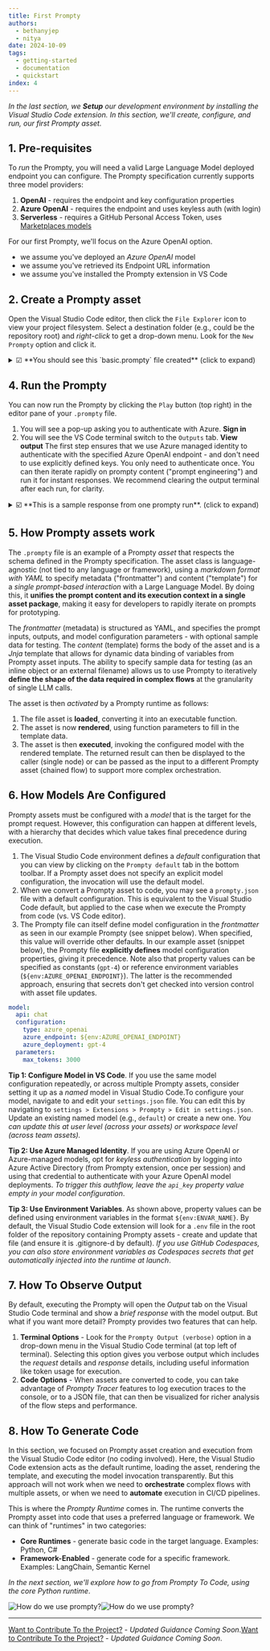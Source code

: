 ```yaml
---
title: First Prompty
authors:
  - bethanyjep
  - nitya
date: 2024-10-09
tags:
  - getting-started
  - documentation
  - quickstart
index: 4
---
```


_In the last section, we **Setup** our development environment by installing the Visual Studio Code extension. In this section, we'll create, configure, and run, our first Prompty asset._

## 1. Pre-requisites

To _run_ the Prompty, you will need a valid Large Language Model deployed endpoint you can configure. The Prompty specification currently supports three model providers:

1. **OpenAI** - requires the endpoint and key configuration properties
1. **Azure OpenAI** - requires the endpoint and uses keyless auth (with login)
1. **Serverless** - requires a GitHub Personal Access Token, uses [Marketplaces models](https://github.com/marketplace/models)

For our first Prompty, we'll focus on the Azure OpenAI option.
 - we assume you've deployed an _Azure OpenAI_ model 
 - we assume you've retrieved its Endpoint URL information
 - we assume you've installed the Prompty extension in VS Code

## 2. Create a Prompty asset

Open the Visual Studio Code editor, then click the `File Explorer` icon to view your project filesystem. Select a destination folder (e.g., could be the repository root) and _right-click_ to get a drop-down menu. Look for the `New Prompty` option and click it.

<details>
<summary> ☑ **You should see this `basic.prompty` file created** (click to expand) </summary>
```markdown
---
name: ExamplePrompt
description: A prompt that uses context to ground an incoming question
authors:
  - Seth Juarez
model:
  api: chat
  configuration:
    type: azure_openai
    azure_endpoint: ${env:AZURE_OPENAI_ENDPOINT}
    azure_deployment: <your-deployment>
    api_version: 2024-07-01-preview
  parameters:
    max_tokens: 3000
sample:
  firstName: Seth
  context: >
    The Alpine Explorer Tent boasts a detachable divider for privacy, 
    numerous mesh windows and adjustable vents for ventilation, and 
    a waterproof design. It even has a built-in gear loft for storing 
    your outdoor essentials. In short, it's a blend of privacy, comfort, 
    and convenience, making it your second home in the heart of nature!
  question: What can you tell me about your tents?
---

system:
You are an AI assistant who helps people find information. As the assistant, 
you answer questions briefly, succinctly, and in a personable manner using 
markdown and even add some personal flair with appropriate emojis.

# Customer
You are helping {{firstName}} to find answers to their questions.
Use their name to address them in your responses.

# Context
Use the following context to provide a more personalized response to {{firstName}}:
{{context}}

user:
{{question}}

```
</details>

## 3. Update the default Prompty

You can now update the file contents as shown below. Here, we have made three changes:

- We changed the frontmatter (metadata) to customize _name, description, authors_
- We updated the model (configuration) to reflect the _endpoint, deployment_
- We updated the content (template) to tailor response behavior _with examples_

Note that we updated the model to get its endpoint information from a `AZURE_OPENAI_ENDPOINT` environment variable. Make sure you set this in the terminal, or in a `.env` file at the root of the repo.

<details>
<summary> ☑ **This is our updated `shakespeare.prompty` asset** (click to expand) </summary>
```markdown
---
name: Shakespearean Writing Prompty
description: A prompt that answers questions in Shakespearean style using GPT-4
authors:
  - Bethany Jepchumba
model:
  api: chat
  configuration:
    type: azure_openai
    azure_endpoint: ${env:AZURE_OPENAI_ENDPOINT}
    azure_deployment: gpt-4
  parameters:
    max_tokens: 3000
sample:
  question: Please write a short text inviting friends to a Game Night.
---

system:
You are a Shakespearean writing assistant who speaks in a Shakespearean style. You help people come up with creative ideas and content like stories, poems, and songs that use Shakespearean style of writing style, including words like "thou" and "hath”.
Here are some example of Shakespeare's style:
- Romeo, Romeo! Wherefore art thou Romeo?
- Love looks not with the eyes, but with the mind; and therefore is winged Cupid painted blind.
- Shall I compare thee to a summer's day? Thou art more lovely and more temperate.

example:
user: Please write a short text turning down an invitation to dinner.
assistant: Dearest,
  Regretfully, I must decline thy invitation.
  Prior engagements call me hence. Apologies.

user:
{{question}}
```
</details>

## 4. Run the Prompty
You can now run the Prompty by clicking the `Play` button (top right) in the editor pane of your `.prompty` file.

1. You will see a pop-up asking you to authenticate with Azure. **Sign in**
1. You will see the VS Code terminal switch to the `Outputs` tab. **View output**
The first step ensures that we use Azure managed identity to authenticate with the specified Azure OpenAI endpoint - and don't need to use explicitly defined keys. You only need to authenticate once. You can then iterate rapidly on prompty content ("prompt engineering") and run it for instant responses. We recommend clearing the output terminal after each run, for clarity.
<details>
<summary> ☑️ **This is a sample response from one prompty run**. (click to expand) </summary>

```bash
Friends most dear,

I do entreat thee to join me for an evening of mirth and games anon. 
Let us gather our wits and spirits for a night of sport and jest.

Thy presence would bring great joy.

Yours in fellowship,
[Your Name]
```
</details>


## 5. How Prompty assets work

The `.prompty` file is an example of a Prompty _asset_ that respects the schema defined in the Prompty specification. The asset class is language-agnostic (not tied to any language or framework), using a _markdown format with YAML_ to specify metadata ("frontmatter") and content ("template") for a _single prompt-based interaction_ with a Large Language Model. By doing this, it **unifies the prompt content and its execution context in a single asset package**, making it easy for developers to rapidly iterate on prompts for prototyping.

The _frontmatter_ (metadata) is structured as YAML, and specifies the prompt inputs, outputs, and model configuration parameters - with optional sample data for testing. The _content_ (template) forms the body of the asset and is a _Jnja_ template that allows for dynamic data binding of variables from Prompty asset inputs. The ability to specify sample data for testing (as an inline object or an external filename) allows us to use Prompty to iteratively **define the shape of the data required in complex flows** at the granularity of single LLM calls. 

The asset is then _activated_ by a Prompty runtime as follows:
1. The file asset is **loaded**, converting it into an executable function.
1. The asset is now **rendered**, using function parameters to fill in the template data.
1. The asset is then **executed**, invoking the configured model with the rendered template.
The returned result can then be displayed to the caller (single node) or can be passed as the input to a different Prompty asset (chained flow) to support more complex orchestration.

## 6. How Models Are Configured

Prompty assets must be configured with a _model_ that is the target for the prompt request. However, this configuration can happen at different levels, with a hierarchy that decides which value takes final precedence during execution.

1. The Visual Studio Code environment defines a _default_ configuration that you can view by clicking on the `Prompty default` tab in the bottom toolbar. If a Prompty asset does not specify an explicit model configuration, the invocation will use the default model.
1. When we convert a Prompty asset to code, you may see a `prompty.json` file with a default configuration. This is equivalent to the Visual Studio Code default, but applied to the case when we execute the Prompty from code (vs. VS Code editor).
1. The Prompty file can itself define model configuration in the _frontmatter_ as seen in our example Prompty (see snippet below). When specified, this value will override other defaults.
In our example asset (snippet below), the Prompty file **explicitly defines** model configuration properties, giving it precedence. Note also that property values can be specified as constants (`gpt-4`) or reference environment variables (`${env:AZURE_OPENAI_ENDPOINT}`). The latter is the recommended approach, ensuring that secrets don't get checked into version control with asset file updates.

```yaml
model:
  api: chat
  configuration:
    type: azure_openai
    azure_endpoint: ${env:AZURE_OPENAI_ENDPOINT}
    azure_deployment: gpt-4
  parameters:
    max_tokens: 3000
```

**Tip 1: Configure Model in VS Code**. If you use the same model configuration repeatedly, or across multiple Prompty assets, consider setting it up as a _named_ model in Visual Studio Code.To configure your model, navigate to and edit your ``settings.json`` file. You can edit this by navigating to ``settings > Extensions > Prompty > Edit in settings.json``. Update an existing named model (e.g., `default`) or create a new one. _You can update this at user level (across your assets) or workspace level (across team assets)._ 

**Tip 2: Use Azure Managed Identity**. If you are using Azure OpenAI or Azure-managed models, opt for _keyless authentication_ by logging into Azure Active Directory (from Prompty extension, once per session) and using that credential to authenticate with your Azure OpenAI model deployments. _To trigger this authflow, leave the `api_key` property value empty in your model configuration_.

**Tip 3: Use Environment Variables**. As shown above, property values can be defined using environment variables in the format ``${env:ENVAR_NAME}``. By default, the Visual Studio Code extension will look for a `.env` file in the root folder of the repository containing Prompty assets - create and update that file (and ensure it is .gitignore-d by default). _If you use GitHub Codespaces, you can also store environment variables as Codespaces secrets that get automatically injected into the runtime at launch_.

## 7. How To Observe Output

By default, executing the Prompty will open the _Output_ tab on the Visual Studio Code terminal and show a _brief response_ with the model output. But what if you want more detail? Prompty provides two features that can help.

1. **Terminal Options** - Look for the `Prompty Output (verbose)` option in a drop-down menu in the Visual Studio Code terminal (at top left of terminal). Selecting this option gives you verbose output which includes the _request_ details and _response_ details, including useful information like token usage for execution.
1. **Code Options** - When assets are converted to code, you can take advantage of _Prompty Tracer_ features to log execution traces to the console, or to a JSON file, that can then be visualized for richer analysis of the flow steps and performance.

## 8. How To Generate Code

In this section, we focused on Prompty asset creation and execution from the Visual Studio Code editor (no coding involved). Here, the Visual Studio Code extension acts as the default runtime, loading the asset, rendering the template, and executing the model invocation transparently. But this approach will not work when we need to **orchestrate** complex flows with multiple assets, or when we need to **automate** execution in CI/CD pipelines.

This is where the _Prompty Runtime_ comes in. The runtime converts the Prompty asset into code that uses a preferred language or framework. We can think of "runtimes" in two categories:

- **Core Runtimes** - generate basic code in the target language. Examples: Python, C#
- **Framework-Enabled** - generate code for a specific framework. Examples: LangChain, Semantic Kernel

*In the next section, we'll explore how to go from Prompty To Code, using the core Python runtime*.

![How do we use prompty?](./../../assets/img/02-build-with-prompty.png)![How do we use prompty?](./../../assets/img/02-build-with-prompty.png)

---
[Want to Contribute To the Project?](/docs/contributing/) - _Updated Guidance Coming Soon_.[Want to Contribute To the Project?](/docs/contributing/) - _Updated Guidance Coming Soon_.


